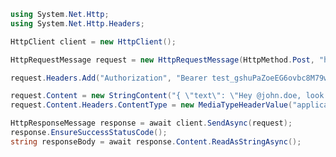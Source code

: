 ```csharp
using System.Net.Http;
using System.Net.Http.Headers;

HttpClient client = new HttpClient();

HttpRequestMessage request = new HttpRequestMessage(HttpMethod.Post, "https://api.callbell.eu/v1/contacts/414a6d692bd645ed803f2e7ce360d4c8/conversation/note");

request.Headers.Add("Authorization", "Bearer test_gshuPaZoeEG6ovbc8M79w0QyM");

request.Content = new StringContent("{ \"text\": \"Hey @john.doe, look here!\" }");
request.Content.Headers.ContentType = new MediaTypeHeaderValue("application/json");

HttpResponseMessage response = await client.SendAsync(request);
response.EnsureSuccessStatusCode();
string responseBody = await response.Content.ReadAsStringAsync();

```